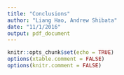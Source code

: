 ```yaml
---
title: "Conclusions"
author: "Liang Hao, Andrew Shibata"
date: "11/1/2016"
output: pdf_document
---
```


```r
knitr::opts_chunk$set(echo = TRUE)
options(xtable.comment = FALSE)
options(knitr.comment = FALSE)
```
